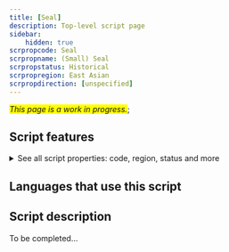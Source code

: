 ```yaml
---
title: [Seal]
description: Top-level script page
sidebar:
    hidden: true
scrpropcode: Seal
scrpropname: (Small) Seal
scrpropstatus: Historical
scrpropregion: East Asian
scrpropdirection: [unspecified]
---
```


<span style='background-color:yellow'>_This page is a work in progress._</span>;


## Script features

<details>
<summary> See all script properties: code, region, status and more</summary>
<ScriptInfo />
</details>

## Languages that use this script

<WsList script='Seal' wsMax='5' />

## Script description

To be completed...

